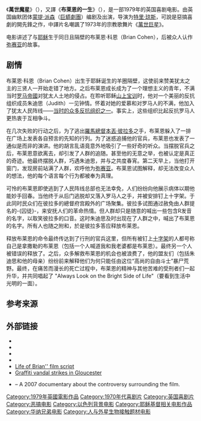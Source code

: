 {{expand|time=2013-09-05T10:01:03+00:00}}

{{noteTA
|T=zh-cn:万世魔星;zh-hk:萬世魔星;zh-tw:萬世魔星
|1=zh-cn:万世魔星;zh-hk:萬世魔星;zh-tw:萬世魔星
|G1=TV
|G2=Show
|G3=Movie
}}

{{Infobox film
| name            = 萬世魔星
| original_name  = {{lang|en|''Monty Python's Life of Brian''}}
| image           = 
| image_size      = 
| border          = 
| alt             = 
| caption         = 
| director        = [[特里·琼斯|特里·琼斯]]
| producer        = John Goldstone
| writer          = {{Plainlist|
* [[Graham_Chapman|Graham Chapman]]
* [[约翰·克里斯|约翰·克里斯]]
* [[特里·吉列姆|特里·吉列姆]]
* [[Eric_Idle|Eric Idle]]
* [[特里·琼斯|特里·琼斯]]
* [[Michael_Palin|Michael Palin]]
}}
| starring        = {{Plainlist|
* Graham Chapman
* 约翰·克里斯
* 特里·吉列姆
* Eric Idle
* 特里·琼斯
* Michael Palin
}}
| music           = [[Geoffrey_Burgon|Geoffrey Burgon]]
| cinematography  = [[Peter_Biziou|Peter Biziou]]
| editing         = [[Julian_Doyle_(filmmaker)|Julian Doyle]]
| studio          = [[HandMade_Films|HandMade Films]]
| distributor     = {{Plainlist|
* [[Cinema_International_Corporation|Cinema International Corporation]] {{small|(UK)}}
* [[Orion_Pictures|Orion Pictures]] {{small|through}}
* [[华纳兄弟|华纳兄弟]] {{small|(US)}}
}}
| released        = 1979年8月17日
| runtime         = 94 分钟<!--Theatrical runtime: 93:37--><ref>{{cite web|title=''LIFE OF BRIAN'' (AA)|url=http://www.bbfc.co.uk/releases/monty-pythons-life-brian-1970-4|work=[[British_Board_of_Film_Classification|British Board of Film Classification]]|date=24 August 1979|accessdate=21 July 2013|archive-date=2019-10-12|archive-url=https://web.archive.org/web/20191012162334/https://bbfc.co.uk/releases/monty-pythons-life-brian-1970-4|dead-url=no}}</ref>
| country         = {{UK}}
| language        = 英语
| budget          = $4 million<ref>{{Cite web |url=http://www.imdb.com/title/tt0079470/business |title=IMDB Business |access-date=2013-09-05 |archive-date=2017-04-03 |archive-url=https://web.archive.org/web/20170403082354/http://www.imdb.com/title/tt0079470/business |dead-url=no }}</ref>
| gross           = $20,045,115<ref>{{cite web | title=Box Office Mojo | url=http://www.boxofficemojo.com/movies/?id=montypythonslifeofbrian.htm | publisher=Box Office Mojo | date=17 August 1979 | accessdate=18 December 2011 | archive-date=2013-08-24 | archive-url=https://www.webcitation.org/6J6mKxdSD?url=http://www.boxofficemojo.com/movies/?id=montypythonslifeofbrian.htm | dead-url=no }}</ref>
}}
《'''萬世魔星'''》（{{lang-en|''Monty Python's Life of Brian''}}），又譯《'''布莱恩的一生'''》（{{lang|en|''Life of Brian''}}），是一部1979年的英国喜剧电影。由英国幽默团体[[蒙提·派森|蒙提·派森]]（[[蒙提·派森|巨蟒劇團]]）编剧及出演，导演为[[特里·琼斯|特里·琼斯]]，可說是惡搞喜劇的開先鋒之作，中譯片名嘲諷了1973年的宗教歌舞片《[[萬世巨星_(電影)|萬世巨星]]》。

电影讲述了与[[耶稣|耶稣]]生于同日且隔壁的布莱恩·科恩（Brian Cohen），后被众人认作[[弥赛亚|弥赛亚]]的故事。

== 剧情 ==
布莱恩·科恩（Brian Cohen）出生于耶稣诞生的羊圈隔壁，这使前来赞美犹太之主的三贤人一开始走错了地方。之后布莱恩成长成为了一个理想主义的青年，不满当时[[罗马帝國|罗马帝國]]对犹太人土地的侵占。在聆听耶稣[[山上寶訓|山上宝训]]时，他对一个美丽的反抗组织成员朱迪思（Judith）一见钟情。怀着对她的爱慕和对罗马人的不满，他加入了犹太人民阵线——[[奮銳黨|当时的众多反抗组织之一]]。事实上，这些组织比起反抗罗马人更热衷于互相争斗。

在几次失败的行动之后，为了逃出[[羅馬總督|羅馬總督]][[本丟·彼拉多|本丟·彼拉多]]之手，布莱恩躲入了一排在广场上发表各自预言的先知的行列。为了迷惑追捕他的官兵，布莱恩也发表了一通似是而非的演讲。他的胡言乱语竟意外地吸引了一些好奇的听众。当摆脱官兵之后，布莱恩意欲离去，却引发了人群的追随。甚至他的无意之举，也被认定是真正的奇迹。他最终摆脱人群，巧遇朱迪思，并与之共度春宵。第二天早上，当他打开窗门，发现房前站满了人群，欢呼他为[[弥赛亚|弥赛亚]]。布莱恩试图解释，却无法改变众人的想法，他的每个语言每个行为都被奉为真理。

可怜的布莱恩即使逃到了人民阵线总部也无法幸免，人们纷纷向他展示病体以期他能妙手回春。当他终于从后门逃脱却又落入罗马人之手，并被安排钉上十字架。于此同时民众们在彼拉多的總督府宫殿外的广场聚集。彼拉多试图通过赦免由人群提名的-{囚徒}-，来安抚人们的革命热情。但人群却只是随意的喊出一些包含R发音的名字，以取笑彼拉多的口音。这时朱迪思及时出现在了人群之中，喊出了布莱恩的名字。所有人也随之附和，於是彼拉多答应释放布莱恩。

释放布莱恩的命令最终传达到了行刑的官兵这里，但所有被钉上[[十字架|十字架]]的人都号称自己是拿撒勒的布莱恩（包括一个人喊道我和我老婆都是布莱恩）。最终另一个人被错误的释放了。之后，众多解救布莱恩的机会也被浪费了，他的盟友们（包括朱迪思和他的母亲）纷纷前来解释他们为何只能任由这位“高尚的自由斗士”暴尸荒野。最终，在痛苦而漫长的死亡过程中，布莱恩的精神与其他苦难的受刑者们一起升华，并共同唱起了 "Always Look on the Bright Side of Life"（要看到生活中光明的一面）。

== 参考来源 ==
<references/>
==外部链接==
* {{IMDb title|0079470|Life of Brian}}
* {{mojo title|montypythonslifeofbrian|Life of Brian}}
* {{rotten-tomatoes|monty_pythons_life_of_brian|Life of Brian}}
* {{metacritic film|life-of-brian|Life of Brian}}
* [https://web.archive.org/web/20071002222808/http://www.mwscomp.com/movies/brian/brian.htm Life of Brian'' film script]
* [http://news.bbc.co.uk/1/hi/england/gloucestershire/2982080.stm Graffiti vandal strikes in Gloucester] {{Wayback|url=http://news.bbc.co.uk/1/hi/england/gloucestershire/2982080.stm |date=20070917165625 }}
* {{IMDb title|0934946|The Secret Life of Brian}} – A 2007 documentary about the controversy surrounding the film.

{{Authority control}}
{{DEFAULTSORT:Life Of Brian}}
[[Category:1979年英國電影作品|Category:1979年英國電影作品]]
[[Category:1970年代喜剧片|Category:1970年代喜剧片]]
[[Category:英国喜剧片|Category:英国喜剧片]]
[[Category:恶搞电影|Category:恶搞电影]]
[[Category:以色列背景电影|Category:以色列背景电影]]
[[Category:耶稣基督相关电影作品|Category:耶稣基督相关电影作品]]
[[Category:华纳兄弟电影|Category:华纳兄弟电影]]
[[Category:人与外星生物接触题材电影|Category:人与外星生物接触题材电影]]